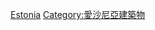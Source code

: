 {{Commons cat|Libraries in Estonia}}

[[Category:歐洲各國圖書館|Estonia]]
[[Category:愛沙尼亞建築物|Category:愛沙尼亞建築物]]